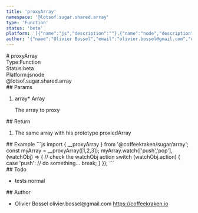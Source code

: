 ```yaml
---
title: 'proxyArray'
namespace: '@lotsof.sugar.shared.array'
type: 'Function'
status: 'beta'
platform: '[{"name":"js","description":""},{"name":"node","description":""}]'
author: '{"name":"Olivier Bossel","email":"olivier.bossel@gmail.com","url":"https://coffeekraken.io"}'
---
```

<div class="docmap-mdx">
# proxyArray
<div class="_metas">
<div class="_type"><span class="_type-label">Type:</span><span class="_type-value">Function</span></div>
<div class="_status"><span class="_status-label">Status:</span><span class="_status-value -beta">beta</span></div>
<div class="_platform"><span class="_platform-label">Platform:</span><span class="_platform-value">js</span><span class="_platform-value">node</span></div>
</div>
<div class="_namespace">@lotsof.sugar.shared.array</div>
<div class="_params">
## Params
<ol class="_list">
<li class="_item">
<span class="_name">array<span class="_required">*</span></span><span class="_default"></span> <span class="_type">Array</span>
<p class="_description">The array to proxy</p>
</li>
</ol>
</div>
<div class="_return">
## Return
<ol class="_list">
<li class="_item">
<span class="_description">The same array with his prototype proxied</span><span class="_default"></span><span class="_type">Array</span>
</li>
</ol>
</div>
<div class="_examples">
## Example
```js
import { __proxyArray } from '@coffeekraken/sugar/array';
const myArray = __proxyArray([1,2,3]);
myArray.watch(['push','pop'], (watchObj) => {
   // check the watchObj action
   switch (watchObj.action) {
     case 'push':
       // do something...
     break;
   }
});
```
</div>
<div class="_todo">
## Todo
<ul class="_list">
<li class="_item">
<span class="_description">tests</span>
<span class="_priority -normal">normal</span>
</li>
</ul>
</div>
<div class="_author">
## Author
<ul class="_list">
<li class="_item">
<span class="_name">Olivier Bossel</span>
<span class="_email">olivier.bossel@gmail.com</span>
<a href="https://coffeekraken.io" target="_blank" class="_url">https://coffeekraken.io</a>
</li>
</ul>
</div>
</div>